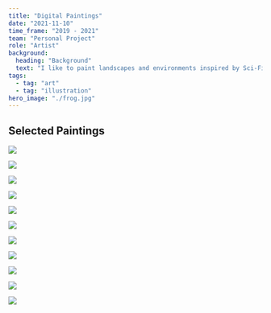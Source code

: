 ```yaml
---
title: "Digital Paintings"
date: "2021-11-10"
time_frame: "2019 - 2021"
team: "Personal Project"
role: "Artist"
background:
  heading: "Background"
  text: "I like to paint landscapes and environments inspired by Sci-Fi and fantasy. I started using my iPad to paint back in 2019, and I haven't looked back. All work here was made in Procreate on iPad Pro with Apple Pencil."
tags:
  - tag: "art"
  - tag: "illustration"
hero_image: "./frog.jpg"
---
```


<MdxLayout col="8" offset="0">

## Selected Paintings

</MdxLayout>

<MdxLayout col="6" offset="0">

![](./balloon.jpg)

</MdxLayout>

<MdxLayout col="6" offset="0">

![](./cliffs.jpg)

</MdxLayout>

<MdxLayout col="6" offset="0">

![](./bluffs.jpg)

</MdxLayout>

<MdxLayout col="6" offset="0">

![](./bot.jpg)

</MdxLayout>

<MdxLayout col="6" offset="0">

![](./bridge.jpg)

</MdxLayout>

<MdxLayout col="6" offset="0">

![](./horn.jpg)

</MdxLayout>

<MdxLayout col="6" offset="0">

![](./hut.png)

</MdxLayout>

<MdxLayout col="6" offset="0">

![](./mill.jpg)

</MdxLayout>

<MdxLayout col="6" offset="0">

![](./poly.jpg)

</MdxLayout>

<MdxLayout col="6" offset="0">

![](./swamp.jpg)

</MdxLayout>

<MdxLayout col="6" offset="0">

![](./swirl.jpg)

</MdxLayout>
